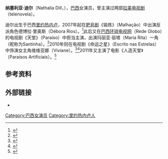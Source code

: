 {{Infobox person
| name          = '''纳塞利亚·迪尔'''
| image         = Nathalia Dill em cena do filme "Por Trás Do Céu".jpg
| imagesize     = 
| caption       = 
| birth_name     = Nathalia Goyannes Dill Orrico
| birth_date     = {{birth date and age|1986|03|24|mf=y}}
| birth_place      = [[巴西|巴西]][[里约热内卢|里约热内卢]]
| occupation    = [[演员|演员]]
| yearsactive   = 2005年至今
}}
'''纳塞利亚·迪尔'''（Nathalia Dill，{{bd|1986年|3月24日|||catIdx=Dill, Nathalia}}），[[巴西|巴西]]女演员，曾主演过两部[[拉美电视剧|拉美电视剧]]（telenovela）。

迪尔出生于巴西[[里约热内卢|里约热内卢]]，2007年起在[[肥皂剧|肥皂剧]]《锻炼》（Malhação）中出演反派角色德博拉·里奥斯（Débora Rios）。<ref name="Entrevista exclusiva com Nathália Dill">{{cite web|url=http://jovem.ig.com.br/oscuecas/noticia/2008/04/18/entrevista_exclusiva_com_nathalia_dill_1276688.html|title=Entrevista exclusiva com Nathália Dill|date=April 18, 2004|accessdate=February 22, 2009|publisher=iG Jovem|language=pt}}</ref>此后又在[[环球电视网_(巴西)|巴西环球电视网]]（Rede Globo）的电视剧《天堂》（Paraíso）中担当主演，出演玛丽亚·丽塔（Maria Rita）一角（昵称为Santinha）。<ref name="Natália Dill será protagonista da novela 'Paraíso'">{{cite web|url=http://ultimosegundo.ig.com.br/brasil/2008/12/08/natalia+dill+sera+protagonista+da+novela+paraiso+3148297.html|title=Natália Dill será protagonista da novela 'Paraíso'|publisher=Agência Estado|date=December 8, 2009|accessdate=February 22, 2009|language=pt|deadurl=yes|archiveurl=https://web.archive.org/web/20090211190523/http://ultimosegundo.ig.com.br/brasil/2008/12/08/natalia+dill+sera+protagonista+da+novela+paraiso+3148297.html|archivedate=2009年2月11日}}</ref>2010年则在电视剧《命运之星》（Escrito nas Estrelas）中饰演女主角维维亚娜（Viviane）。<ref name="Nathalia Dill será protagonista de nova novela das seis">{{cite web|url=http://natelinha.uol.com.br/2010/01/05/not_27921.php|title=Nathalia Dill será protagonista de nova novela das seis|publisher=UOL|date=January 5, 2010|accessdate=March 18, 2010|language=pt|deadurl=yes|archiveurl=https://web.archive.org/web/20100110041029/http://natelinha.uol.com.br/2010/01/05/not_27921.php|archivedate=2010年1月10日}}</ref><ref name="Nathalia Dill grava novela em morro carioca">{{cite web|url=http://televisao.uol.com.br/ultimas-noticias/2010/03/04/nathalia-dill-grava-novela-em-morro-carioca.jhtm|title=Nathalia Dill grava novela em morro carioca|publisher=UOL|date=March 4, 2010|accessdate=March 18, 2010|language=pt}}</ref>2011年又主演了电影《人造天堂》（Paraísos Artificiais）。<ref>{{cite web|url=http://entretenimento.br.msn.com/famosos/nathalia-dill-grava-filme-sobre-sexo-e-drogas|title=Nathalia Dill grava filme sobre sexo e drogas|accessdate=May 26, 2011|date=May 24, 2011|publisher=MSN|language=pt|archive-url=https://web.archive.org/web/20110526002218/http://entretenimento.br.msn.com/famosos/nathalia-dill-grava-filme-sobre-sexo-e-drogas|archive-date=2011-05-26|dead-url=yes}}</ref>

== 参考资料 ==
{{Reflist}}

== 外部链接 ==
*{{imdb name|id=3102213|name=纳塞利亚·迪尔}}

{{DEFAULTSORT:Dill, Nathalia}}
[[Category:巴西女演员|Category:巴西女演员]]
[[Category:里约热内卢人|Category:里约热内卢人]]